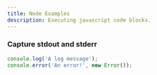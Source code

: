 ```yaml
---
title: Node Examples
description: Executing javascript code blocks.
---
```


### Capture stdout and stderr

```javascript node
console.log('A log message');
console.error('An error!', new Error());
```
